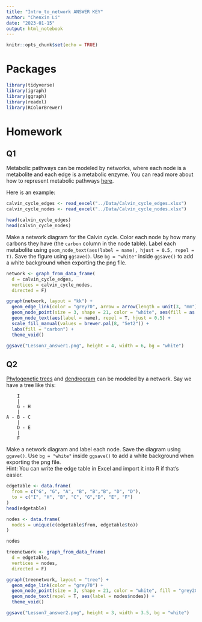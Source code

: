 ---
title: "Intro_to_network ANSWER KEY"
author: "Chenxin Li"
date: "2023-01-15"
output: html_notebook
---

```{r setup, include=FALSE}
knitr::opts_chunk$set(echo = TRUE)
```

# Packages 
```{r}
library(tidyverse)
library(igraph)
library(ggraph)
library(readxl)
library(RColorBrewer)
```
# Homework 
## Q1 
Metabolic pathways can be modeled by networks, where each node is a metabolite and each edge is a metabolic enzyme. 
You can read more about how to represent metabolic pathways [here](https://github.com/cxli233/ggpathway). 

Here is an example:
```{r}
calvin_cycle_edges <- read_excel("../Data/Calvin_cycle_edges.xlsx")
calvin_cycle_nodes <- read_excel("../Data/Calvin_cycle_nodes.xlsx")

head(calvin_cycle_edges)
head(calvin_cycle_nodes)
```
Make a network diagram for the Calvin cycle. 
Color each node by how many carbons they have (the `carbon` column in the node table).
Label each metabolite using `geom_node_text(aes(label = name), hjust = 0.5, repel = T)`. 
Save the figure using `ggsave()`.
Use `bg = "white"` inside `ggsave()` to add a white background when exporting the png file.  

```{r}
network <- graph_from_data_frame(
  d = calvin_cycle_edges,
  vertices = calvin_cycle_nodes,
  directed = F)
```

```{r}
ggraph(network, layout = "kk") +
  geom_edge_link(color = "grey70", arrow = arrow(length = unit(3, "mm")))+
  geom_node_point(size = 3, shape = 21, color = "white", aes(fill = as.factor(carbon))) + 
  geom_node_text(aes(label = name), repel = T, hjust = 0.5) +
  scale_fill_manual(values = brewer.pal(8, "Set2")) +
  labs(fill = "carbon") +
  theme_void() 

ggsave("Lesson7_answer1.png", height = 4, width = 6, bg = "white")
```
 
## Q2 
[Phylogenetic trees](https://en.wikipedia.org/wiki/Phylogenetic_tree) and [dendrogram](https://en.wikipedia.org/wiki/Dendrogram) can be modeled by a network. 
Say we have a tree like this: 

```    
    I
    |
    G - H
    |
A - B - C 
    |   
    D - E
    |
    F
``` 

Make a network diagram and label each node.
Save the diagram using `ggave()`.
Use `bg = "white"` inside `ggsave()` to add a white background when exporting the png file.  
Hint: You can write the edge table in Excel and import it into R if that's easier. 
```{r}
edgetable <- data.frame(
  from = c("G", "G", "A", "B", "B","B", "D", "D"),
  to = c("I", "H", "B", "C", "G","D", "E", "F")
)
head(edgetable)
```

```{r}
nodes <- data.frame(
  nodes = unique(c(edgetable$from, edgetable$to))
)

nodes
```

```{r}
treenetwork <- graph_from_data_frame(
  d = edgetable,
  vertices = nodes,
  directed = F)
```

```{r}
ggraph(treenetwork, layout = "tree") +
  geom_edge_link(color = "grey70") +
  geom_node_point(size = 3, shape = 21, color = "white", fill = "grey20") +
  geom_node_text(repel = T, aes(label = nodes$nodes)) +
  theme_void()

ggsave("Lesson7_answer2.png", height = 3, width = 3.5, bg = "white")
```

